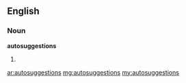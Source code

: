 ==English==

===Noun===
'''autosuggestions'''

# {{plural of|[[autosuggestion]]}}

[[ar:autosuggestions]]
[[mg:autosuggestions]]
[[my:autosuggestions]]